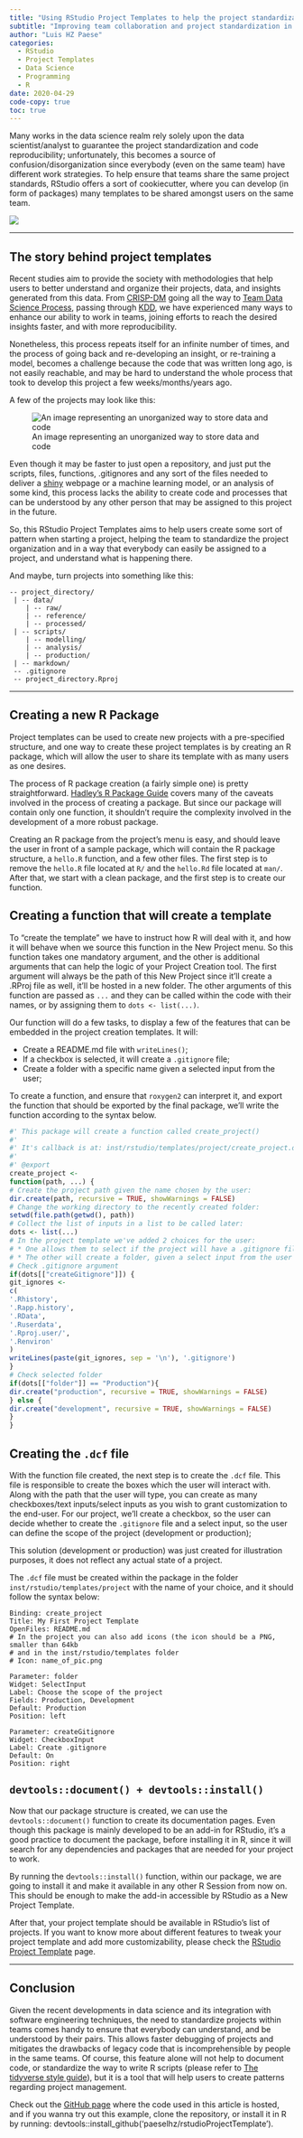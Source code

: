 ```yaml
---
title: "Using RStudio Project Templates to help the project standardization in data science teams"
subtitle: "Improving team collaboration and project standardization in data science"
author: "Luis HZ Paese"
categories:
  - RStudio
  - Project Templates
  - Data Science
  - Programming
  - R
date: 2020-04-29
code-copy: true
toc: true
---
```


Many works in the data science realm rely solely upon the data scientist/analyst to guarantee the project standardization and code reproducibility; unfortunately, this becomes a source of confusion/disorganization since everybody (even on the same team) have different work strategies. To help ensure that teams share the same project standards, RStudio offers a sort of cookiecutter, where you can develop (in form of packages) many templates to be shared amongst users on the same team.

![](organizaiton_example.png)

---

## The story behind project templates

Recent studies aim to provide the society with methodologies that help users to better understand and organize their projects, data, and insights generated from this data. From [CRISP-DM](https://en.wikipedia.org/wiki/Cross-industry_standard_process_for_data_mining) going all the way to [Team Data Science Process](https://docs.microsoft.com/en-us/azure/machine-learning/team-data-science-process/overview), passing through [KDD](https://en.wikipedia.org/wiki/Data_mining#Process), we have experienced many ways to enhance our ability to work in teams, joining efforts to reach the desired insights faster, and with more reproducibility.

Nonetheless, this process repeats itself for an infinite number of times, and the process of going back and re-developing an insight, or re-training a model, becomes a challenge because the code that was written long ago, is not easily reachable, and may be hard to understand the whole process that took to develop this project a few weeks/months/years ago.

A few of the projects may look like this:

![An image representing an unorganized way to store data and code](messy_project_example.png)

Even though it may be faster to just open a repository, and just put the scripts, files, functions, .gitignores and any sort of the files needed to deliver a [shiny](https://shiny.rstudio.com/) webpage or a machine learning model, or an analysis of some kind, this process lacks the ability to create code and processes that can be understood by any other person that may be assigned to this project in the future.

So, this RStudio Project Templates aims to help users create some sort of pattern when starting a project, helping the team to standardize the project organization and in a way that everybody can easily be assigned to a project, and understand what is happening there.

And maybe, turn projects into something like this:

```
-- project_directory/
 | -- data/
    | -- raw/
    | -- reference/
    | -- processed/
 | -- scripts/
    | -- modelling/
    | -- analysis/
    | -- production/
 | -- markdown/
 -- .gitignore
 -- project_directory.Rproj
```

---

## Creating a new R Package

Project templates can be used to create new projects with a pre-specified structure, and one way to create these project templates is by creating an R package, which will allow the user to share its template with as many users as one desires.

The process of R package creation (a fairly simple one) is pretty straightforward. [Hadley’s R Package Guide](http://r-pkgs.had.co.nz/) covers many of the caveats involved in the process of creating a package. But since our package will contain only one function, it shouldn’t require the complexity involved in the development of a more robust package.

Creating an R package from the project’s menu is easy, and should leave the user in front of a sample package, which will contain the R package structure, a `hello.R` function, and a few other files. The first step is to remove the `hello.R` file located at `R/` and the `hello.Rd` file located at `man/`. After that, we start with a clean package, and the first step is to create our function.

## Creating a function that will create a template

To “create the template” we have to instruct how R will deal with it, and how it will behave when we source this function in the New Project menu. So this function takes one mandatory argument, and the other is additional arguments that can help the logic of your Project Creation tool. The first argument will always be the path of this New Project since it’ll create a .RProj file as well, it’ll be hosted in a new folder. The other arguments of this function are passed as `...` and they can be called within the code with their names, or by assigning them to `dots <- list(...)`.

Our function will do a few tasks, to display a few of the features that can be embedded in the project creation templates. It will:

* Create a README.md file with `writeLines()`;
* If a checkbox is selected, it will create a `.gitignore` file;
* Create a folder with a specific name given a selected input from the user;

To create a function, and ensure that `roxygen2` can interpret it, and export the function that should be exported by the final package, we'll write the function according to the syntax below.

```r
#' This package will create a function called create_project()
#'
#' It's callback is at: inst/rstudio/templates/project/create_project.dcf
#'
#' @export
create_project <-
function(path, ...) {
# Create the project path given the name chosen by the user:
dir.create(path, recursive = TRUE, showWarnings = FALSE)
# Change the working directory to the recently created folder:
setwd(file.path(getwd(), path))
# Collect the list of inputs in a list to be called later:
dots <- list(...)
# In the project template we've added 2 choices for the user:
# * One allows them to select if the project will have a .gitignore file
# * The other will create a folder, given a select input from the user
# Check .gitignore argument
if(dots[["createGitignore"]]) {
git_ignores <-
c(
'.Rhistory',
'.Rapp.history',
'.RData',
'.Ruserdata',
'.Rproj.user/',
'.Renviron'
)
writeLines(paste(git_ignores, sep = '\n'), '.gitignore')
}
# Check selected folder
if(dots[["folder"]] == "Production"){
dir.create("production", recursive = TRUE, showWarnings = FALSE)
} else {
dir.create("development", recursive = TRUE, showWarnings = FALSE)
}
}
```

## Creating the `.dcf` file

With the function file created, the next step is to create the `.dcf` file. This file is responsible to create the boxes which the user will interact with. Along with the path that the user will type, you can create as many checkboxes/text inputs/select inputs as you wish to grant customization to the end-user. For our project, we'll create a checkbox, so the user can decide whether to create the `.gitignore` file and a select input, so the user can define the scope of the project (development or production);

This solution (development or production) was just created for illustration purposes, it does not reflect any actual state of a project.

The `.dcf` file must be created within the package in the folder `inst/rstudio/templates/project` with the name of your choice, and it should follow the syntax below:

```
Binding: create_project
Title: My First Project Template
OpenFiles: README.md
# In the project you can also add icons (the icon should be a PNG, smaller than 64kb
# and in the inst/rstudio/templates folder
# Icon: name_of_pic.png

Parameter: folder
Widget: SelectInput
Label: Choose the scope of the project
Fields: Production, Development
Default: Production
Position: left

Parameter: createGitignore
Widget: CheckboxInput
Label: Create .gitignore
Default: On
Position: right
```

## `devtools::document() + devtools::install()`

Now that our package structure is created, we can use the `devtools::document()` function to create its documentation pages. Even though this package is mainly developed to be an add-in for RStudio, it's a good practice to document the package, before installing it in R, since it will search for any dependencies and packages that are needed for your project to work.

By running the d`evtools::install()` function, within our package, we are going to install it and make it available in any other R Session from now on. This should be enough to make the add-in accessible by RStudio as a New Project Template.

After that, your project template should be available in RStudio’s list of projects. If you want to know more about different features to tweak your project template and add more customizability, please check the [RStudio Project Template](https://rstudio.github.io/rstudio-extensions/rstudio_project_templates.html) page.

---

## Conclusion

Given the recent developments in data science and its integration with software engineering techniques, the need to standardize projects within teams comes handy to ensure that everybody can understand, and be understood by their pairs. This allows faster debugging of projects and mitigates the drawbacks of legacy code that is incomprehensible by people in the same teams. Of course, this feature alone will not help to document code, or standardize the way to write R scripts (please refer to [The tidyverse style guide](https://style.tidyverse.org/)), but it is a tool that will help users to create patterns regarding project management.

Check out the [GitHub page](https://github.com/paeselhz/rstudioProjectTemplate) where the code used in this article is hosted, and if you wanna try out this example, clone the repository, or install it in R by running: devtools::install_github('paeselhz/rstudioProjectTemplate').
